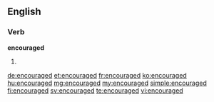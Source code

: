 ==English==

===Verb===
'''encouraged'''

# {{past of|[[encourage]]}}

[[de:encouraged]]
[[et:encouraged]]
[[fr:encouraged]]
[[ko:encouraged]]
[[hu:encouraged]]
[[mg:encouraged]]
[[my:encouraged]]
[[simple:encouraged]]
[[fi:encouraged]]
[[sv:encouraged]]
[[te:encouraged]]
[[vi:encouraged]]